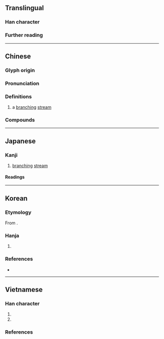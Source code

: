 {{character info}}
==Translingual==

===Han character===
{{Han char|rn=85|rad=水|as=03|sn=6|four=37140|canj=EEI|ids=⿰氵叉}}

===Further reading===
{{Han ref|kx=0604.100|dkj=17115|dj=0998.050|hdz=31556.040|uh=6C4A}}

----

==Chinese==
{{zh-forms|ss=叉|alt=㲼,⿰氵义}}

===Glyph origin===
{{Han etym}}
{{Han compound|水|叉|ls=psc|ls2=ic|t1=water|c1=s|c2=p|t2=to intersect}}

===Pronunciation===
{{zh-pron
|m=chà
|c=caa1,caa3
|mc=y
|oc=y
|ma=
|cat=n
}}

===Definitions===
{{zh-hanzi}}

# a [[branch#Verb|branch]]ing [[stream]]

===Compounds===
{{zh-der|水汊|汊子|河汊子|港汊|汊流|汊港|汈汊|汊河}}

----

==Japanese==

===Kanji===
{{ja-kanji|grade=|rs=水03}}

# [[branch#Verb|branching]] [[stream]]

====Readings====
{{ja-readings
|goon=しゃ
|kanon=さ
}}

----

==Korean==

===Etymology===
From {{der|ko|ltc|sort=차|-}} {{ltc-l|汊}}. {{hanja-hunmong|차|cha|地理#상05A}}

===Hanja===
{{ko-hanja-search}}
{{ko-hanja|[[물]] [[갈래]][[짓다|지을]]|차}}

# {{hanja form of|차|[[branch#Verb|branch]]ing of [[water]]}}

===References===
* {{R:hanjadoc|5804}}

----

==Vietnamese==

===Han character===
{{vi-readings|rs=水03
|hanviet=xá-gdhn
|phienthiet=楚嫁 sở giá
|nom=xoà-gdhn;genibrel
}}

# {{han tu form of|xá|a [[branch#Verb|branch]]ing [[stream]]}}
# {{Nom form of|[[xòa]]/[[xoà]]|to [[spread out]]}}

===References===
<references/>